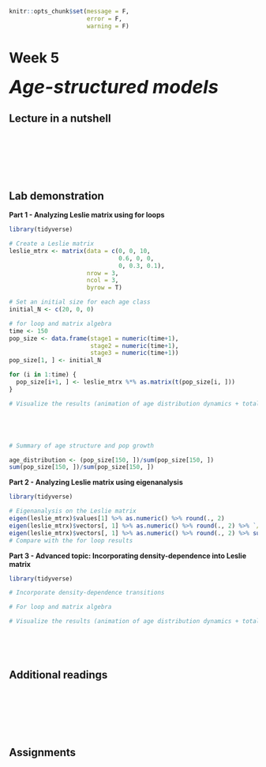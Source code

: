 ```r
knitr::opts_chunk$set(message = F, 
                      error = F, 
                      warning = F)

```

# Week 5 {-} 
<div style = "font-size: 28pt"> **_Age-structured models_**</div>

## Lecture in a nutshell {-}

<br>
<br>
<br>
<br>
<br>

## Lab demonstration {-}


**Part 1 - Analyzing Leslie matrix using for loops**

```r
library(tidyverse)

# Create a Leslie matrix
leslie_mtrx <- matrix(data = c(0, 0, 10,
                               0.6, 0, 0,
                               0, 0.3, 0.1),
                      nrow = 3, 
                      ncol = 3,
                      byrow = T)

# Set an initial size for each age class
initial_N <- c(20, 0, 0)

# for loop and matrix algebra
time <- 150
pop_size <- data.frame(stage1 = numeric(time+1),
                       stage2 = numeric(time+1),
                       stage3 = numeric(time+1))
pop_size[1, ] <- initial_N

for (i in 1:time) {
  pop_size[i+1, ] <- leslie_mtrx %*% as.matrix(t(pop_size[i, ]))
}

# Visualize the results (animation of age distribution dynamics + total pop size)





# Summary of age structure and pop growth

age_distribution <- (pop_size[150, ])/sum(pop_size[150, ])
sum(pop_size[150, ])/sum(pop_size[150, ])
```


**Part 2 - Analyzing Leslie matrix using eigenanalysis**

```r
library(tidyverse)

# Eigenanalysis on the Leslie matrix
eigen(leslie_mtrx)$values[1] %>% as.numeric() %>% round(., 2)
eigen(leslie_mtrx)$vectors[, 1] %>% as.numeric() %>% round(., 2) %>% `/`(1.44)
eigen(leslie_mtrx)$vectors[, 1] %>% as.numeric() %>% round(., 2) %>% sum()
# Compare with the for loop results


```


**Part 3 - Advanced topic: Incorporating density-dependence into Leslie matrix **

```r
library(tidyverse)

# Incorporate density-dependence transitions

# For loop and matrix algebra

# Visualize the results (animation of age distribution dynamics + total pop size)




```


<br>

## Additional readings {-}

<br>
<br>
<br>
<br>
<br>

## Assignments {-}

<br>
<br>
<br>
<br>
<br>


